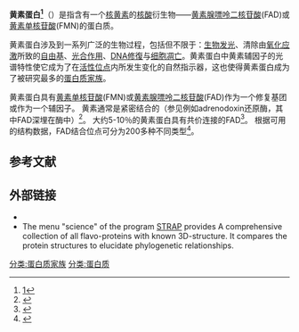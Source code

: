 {{Infobox protein family
| Symbol = 黄素蛋白
| Name = 黄素蛋白
| image = PDB 1e20 EBI.jpg
| width = 
| caption = FMN结合蛋白athal3
| Pfam = PF02441
| Pfam_clan =  
| InterPro = IPR003382
| SMART = 
| PROSITE = 
| MEROPS = 
| SCOP = 1e20
| TCDB = 
| OPM family = 
| OPM protein = 
| CAZy = 
| CDD = 
}}
'''黄素蛋白<ref>[http://www.term.gov.cn/pages/homepage/result2.jsp?id=331587&subid=10001798&subject=%E6%B0%A8%E5%9F%BA%E9%85%B8%E3%80%81%E5%A4%9A%E8%82%BD%E4%B8%8E%E8%9B%8B%E7%99%BD%E8%B4%A8&subsys=%E7%94%9F%E7%89%A9%E5%8C%96%E5%AD%A6%E4%B8%8E%E5%88%86%E5%AD%90%E7%94%9F%E7%89%A9%E5%AD%A6]{{dead link|date=2018年5月 |bot=InternetArchiveBot |fix-attempted=yes }}</ref>'''（{{lang-en|Flavoprotein}}）是指含有一个[[核黄素|核黄素]]的[[核酸|核酸]]衍生物——[[黄素腺嘌呤二核苷酸|黄素腺嘌呤二核苷酸]](FAD)或[[黄素单核苷酸|黄素单核苷酸]](FMN)的蛋白质。

黄素蛋白涉及到一系列广泛的生物过程，包括但不限于：[[生物发光|生物发光]]、清除由[[氧化应激|氧化应激]]所致的[[自由基|自由基]]、[[光合作用|光合作用]]、[[DNA修復|DNA修復]]与[[细胞凋亡|细胞凋亡]]。黄素蛋白中黄素辅因子的光谱特性使它成为了在[[活性位点|活性位点]]内所发生变化的自然指示器，这也使得黄素蛋白成为了被研究最多的[[蛋白质家族|蛋白质家族]]。

黄素蛋白具有[[黄素单核苷酸|黄素单核苷酸]](FMN)或[[黄素腺嘌呤二核苷酸|黄素腺嘌呤二核苷酸]](FAD)作为一个修复基团或作为一个辅因子。 黄素通常是紧密结合的（参见例如adrenodoxin还原酶，其中FAD深埋在酶中）<ref name="2017-Hanukoglu-JME">{{cite journal | vauthors = Hanukoglu I | title = Conservation of the Enzyme-Coenzyme Interfaces in FAD and NADP Binding Adrenodoxin Reductase-A Ubiquitous Enzyme | journal = Journal of Molecular Evolution | volume = 85 | issue= 5 | pages= 205–218 | year= 2017 | pmid= 29177972 | doi= 10.1007/s00239-017-9821-9 | url=}}</ref>。 大约5-10％的黄素蛋白具有共价连接的FAD<ref>{{Cite journal|last=Abbas|first=Charles A.|last2=Sibirny|first2=Andriy A.|date=2011-06-01|title=Genetic Control of Biosynthesis and Transport of Riboflavin and Flavin Nucleotides and Construction of Robust Biotechnological Producers|url=http://mmbr.asm.org/content/75/2/321|journal=Microbiology and Molecular Biology Reviews|language=en|volume=75|issue=2|pages=321–360|doi=10.1128/MMBR.00030-10|issn=1092-2172|pmc=3122625|pmid=21646432|access-date=2019-06-26|archive-date=2019-06-26|archive-url=https://web.archive.org/web/20190626033944/https://mmbr.asm.org/content/75/2/321|dead-url=no}}</ref>。 根据可用的结构数据，FAD结合位点可分为200多种不同类型<ref>{{Cite journal|last=Garma|first=Leonardo D.|last2=Medina|first2=Milagros|last3=Juffer|first3=André H.|date=2016-11-01|title=Structure-based classification of FAD binding sites: A comparative study of structural alignment tools|journal=Proteins: Structure, Function, and Bioinformatics|language=en|volume=84|issue=11|pages=1728–1747|doi=10.1002/prot.25158|pmid=27580869|issn=1097-0134}}</ref>。

==参考文献==
{{reflist}}

==外部链接==
* {{eMedicineDictionary|Flavoprotein}}
* The menu "science" of the program [http://3d-alignment.eu/ STRAP]{{Wayback|url=http://3d-alignment.eu/ |date=20120305165323 }} provides A comprehensive collection of all flavo-proteins with known 3D-structure.  It compares the protein structures to elucidate phylogenetic relationships.

{{黄素蛋白}}
{{InterPro content|IPR003382}}
[[分类:蛋白质家族|分类:蛋白质家族]]
[[分类:蛋白质|分类:蛋白质]]